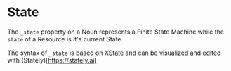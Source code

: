 # State

The `_state` property on a Noun represents a Finite State Machine while the `state` of a Resource is it's current State.

The syntax of `_state` is based on [XState](https://xstate.js.org) and can be [visualized](https://stately.ai/viz) and 
[edited](https://stately.ai/registry/new) with (Stately)[https://stately.ai]
